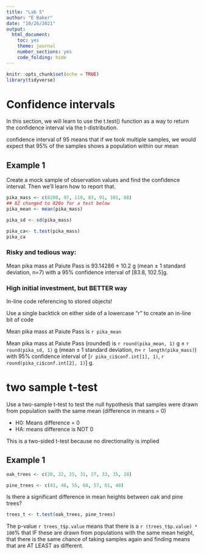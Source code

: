```yaml
---
title: "Lab 5"
author: "E Baker"
date: "10/26/2021"
output: 
  html_document: 
    toc: yes
    theme: journal
    number_sections: yes
    code_folding: hide
---
```


```r
knitr::opts_chunk$set(echo = TRUE)
library(tidyverse)
```
# Confidence intervals 

In this section, we will learn to use the t.test() function as a way to return the confidence interval via the t-distribution.

confidence interval of 95 means that if we took multiple samples, we would expect that 95% of the samples shows a population within our mean

## Example 1

Create a mock sample of observation values and find the confidence interval. Then we'll learn how to report that.

```r
pika_mass <- c(8200, 97, 110, 83, 91, 101, 88)
## 82 changed to 820o for a test below
pika_mean <- mean(pika_mass)

pika_sd <- sd(pika_mass)

pika_ca<- t.test(pika_mass)
pika_ca
```

### Risky and tedious way: 
Mean pika mass at Paiute Pass is 93.14286 $\pm$ 10.2 g (mean $\pm$ 1 standard deviation, n=7) with a 95% confidence interval of [83.8, 102.5]g.

### High initial investment, but BETTER way

In-line code referencing to stored objects!

Use a single backtick on either side of a lowercase "r" to create an in-line bit of code

Mean pika mass at Paiute Pass is `r pika_mean`

Mean pika mass at Paiute Pass (rounded) is `r round(pika_mean, 1)` g $\pm$ `r round(pika_sd, 1)` g (mean $\pm$ 1 standard deviation, n=  `r length(pika_mass)`) with  95% confidence interval of [`r pika_ci$conf.int[1], 1)`, `r round(pika_ci$conf.int[2], 1)`] g.


# two sample t-test

Use a two-sample t-test to test the null hypothesis that samples were drawn from population swith the same mean (difference in means = 0)

- H0: Means difference = 0
- HA: means difference is NOT 0

This is a two-sided t-test because no directionality is implied

## Example 1

```r

oak_trees <- c(20, 22, 25, 31, 27, 33, 35, 28)

pine_trees <- c(41, 46, 55, 68, 57, 61, 48)
```

 Is there a significant difference in mean heights between oak and pine trees?
 
```r

trees_t <- t.test(oak_trees, pine_trees)
```

The p-value `r trees_t$p.value` means that there is a `r (trees_t$p.value) * 100`% that IF these are drawn from populations with the same mean height, that there is the same chance of taking samples again and finding means that are AT LEAST as different.
 
